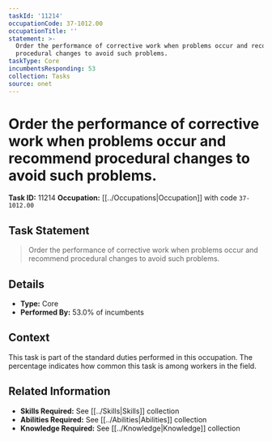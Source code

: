 ```yaml
---
taskId: '11214'
occupationCode: 37-1012.00
occupationTitle: ''
statement: >-
  Order the performance of corrective work when problems occur and recommend
  procedural changes to avoid such problems.
taskType: Core
incumbentsResponding: 53
collection: Tasks
source: onet
---
```

# Order the performance of corrective work when problems occur and recommend procedural changes to avoid such problems.

**Task ID:** 11214
**Occupation:** [[../Occupations|Occupation]] with code `37-1012.00`

## Task Statement

> Order the performance of corrective work when problems occur and recommend procedural changes to avoid such problems.

## Details

- **Type:** Core
- **Performed By:** 53.0% of incumbents

## Context

This task is part of the standard duties performed in this occupation. The percentage indicates how common this task is among workers in the field.

## Related Information

- **Skills Required:** See [[../Skills|Skills]] collection
- **Abilities Required:** See [[../Abilities|Abilities]] collection
- **Knowledge Required:** See [[../Knowledge|Knowledge]] collection
